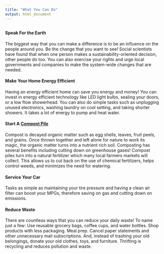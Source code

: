 ```yaml
---
title: "What You Can Do"
output: html_document
---
```

##
##
##
#### Speak For the Earth

The biggest way that you can make a difference is to be an influence on the people around you. Be the change that you want to see! Social scientists have found that when one person makes a sustainability-oriented decision, other people do too. You can also exercise your rights and urge local governments and companies to make the system-wide changes that are needed.


#### Make Your Home Energy Efficient

Having an energy efficient home can save you energy and money! You can invest in energy efficient technology like LED light bulbs, sealing your doors, or a low flow showerhead. You can also do simple tasks such as unplugging unused electronics, washing laundry on cool setting, and taking shorter showers. It takes a lot of energy to pump and heat water.


#### Start A [Compost Pile](http://www.planitdiy.com/inspiration/in-kids/a-compost-bin-project-for-the-kids/)

Compost is decayed organic matter such as egg shells, leaves, fruit peels, and grains. Once thrown together and left alone for nature to work its magic, the organic matter turns into a nutrient rich soil. Composting has several benefits including cutting down on greenhouse gases! Compost piles turn into a natural fertilizer which many local farmers markets will collect. This allows us to cut back on the use of chemical fertilizers, helps control weeds, and minimizes the need for watering. 

#### Service Your Car

Tasks as simple as maintaining your tire pressure and having a clean air filter can boost your MPGs, therefore saving on gas and cutting down on emissions.


#### Reduce Waste

There are countless ways that you can reduce your daily waste! To name just a few: Use reusable grocery bags, coffee cups, and water bottles. Shop products with less packaging. Meal prep. Cancel paper statements and other unnecessary mail subscriptions. And, instead of trashing your old belongings, donate your old clothes, toys, and furniture. Thrifting is recycling and reduces pollution and waste. 
